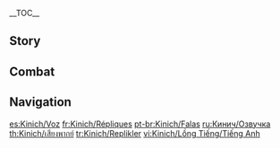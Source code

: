 {{CharacterTabs}}
{{LanguageTabs}}
__TOC__
==Story==
{{VO/Story
|character           = Kinich
|language            = en
|name                = Kinich

<!-- Hello -->
|vo_01_01_title      = Hello
|vo_01_01_file       = VO_{language}{character} Hello.ogg
|vo_01_01_tx         = '''Kinich:''' "Malipo" Kinich. I don't believe we've met. If you'd like to request my services, please brief me on the job and state what you're willing to pay.<br><!--
                    -->'''Ajaw:''' ...That's your pitch? Come on, man! You're killing me! You're supposed to tell 'em what a pro you are, play up your past experience, set their expectations high! Then you say "And that's why I charge a higher price than most"! Don't you know anything about doing business?<br><!--
                    -->'''Ajaw:''' Ugh, how did the Almighty Dragonlord, K'uhul Ajaw end up stuck in a contract with such a clueless moron... Oh, the humiliation!!!

<!-- Chats -->
|vo_02_01_title      = Chat: [[Ajaw]]
|vo_02_01_file       = VO_{language}{character} Chat - Ajaw.ogg
|vo_02_01_tx         = '''Kinich:''' Ajaw loves being antagonistic. Just ignore him when he's mouthing off, don't let him get under your skin.<br><!--
                    -->'''Ajaw:''' Kiniiiiiich! I dare you to release me and say that to my face!
|vo_02_01_mention    = Ajaw

|vo_02_02_title      = Chat: Price
|vo_02_02_file       = VO_{language}{character} Chat - Price.ogg
|vo_02_02_tx         = I'm not the friend to come to for words of comfort or encouragement. But, when it comes to weighing the costs of your actions, ask away.

|vo_02_03_title      = Chat: Allocation
|vo_02_03_file       = VO_{language}{character} Chat - Allocation.ogg
|vo_02_03_tx         = Here's how I allocate my energy on a job: Seventy percent goes to investigating, ten percent to making a final decision, and the remainder for execution.

<!-- Weather -->
|vo_03_01_title      = After the Rain
|vo_03_01_file       = VO_{language}{character} After the Rain.ogg
|vo_03_01_tx         = Tch. The hems of my pants are still dripping...

|vo_03_02_title      = When Thunder Strikes
|vo_03_02_file       = VO_{language}{character} When Thunder Strikes.ogg
|vo_03_02_tx         = '''Ajaw:''' You call that a lightning strike? It looked more like a puny bug with a glowing butt fell out of the sky.<br><!--
                    -->'''Kinich:''' There's still more light in that insect's butt than in your entire soul.<br><!--
                    -->'''Ajaw:''' You take that back!

|vo_03_03_title      = When the Sun Is Out
|vo_03_03_file       = VO_{language}{character} When the Sun Is Out.ogg
|vo_03_03_tx         = '''Ajaw:''' Bet you're jealous of my sunglasses now! And no, you can't borrow them.

|vo_03_04_title      = When It's Windy
|vo_03_04_file       = VO_{language}{character} When It's Windy.ogg
|vo_03_04_tx         = '''Ajaw:''' Once the clouds descend upon the soil, and darkness swallows the land, we shall summon the howling winds, and set the whole world ablaze!<br><!--
                    -->'''Kinich:''' Uh-huh, you keep telling yourself that.

|vo_03_05_title      = When the Wind Is Blowing
|vo_03_05_file       = VO_{language}{character} When the Wind Is Blowing.ogg
|vo_03_05_tx         = '''Kinich:''' Bad weather can make extreme sports more challenging.<br><!--
                    -->'''Ajaw:''' Well go on then, go do a bungee jump! Break a leg! Or better yet, break your neck, hehehe.

|vo_03_06_title      = In the Desert
|vo_03_06_file       = VO_{language}{character} In the Desert.ogg
|vo_03_06_tx         = Don't forget to stay hydrated.

<!-- Greetings -->
|vo_04_01_title      = Good Morning
|vo_04_01_file       = VO_{language}{character} Good Morning.ogg
|vo_04_01_tx         = Morning. I'm about to head out, and I won't be back until tomorrow morning. Don't wait up for me.

|vo_04_02_title      = Good Afternoon
|vo_04_02_file       = VO_{language}{character} Good Afternoon.ogg
|vo_04_02_tx         = Since you're here, shall we grab a bite before you go? Here, wipe your hands with this.

|vo_04_03_title      = Good Evening
|vo_04_03_file       = VO_{language}{character} Good Evening.ogg
|vo_04_03_tx         = The day is almost gone. What is done cannot be changed, whether I am satisfied with it or not... Instead, I should look ahead, and pick up my pace.

|vo_04_04_title      = Good Night
|vo_04_04_file       = VO_{language}{character} Good Night.ogg
|vo_04_04_tx         = Is the smoke from the bonfire getting in your throat? One moment... Alright, you should be able to sleep now.

<!-- About -->
|vo_05_01_title      = About {character}: Being Well-Liked
|vo_05_01_file       = VO_{language}{character} About {character} - Being Well-Liked.ogg
|vo_05_01_tx         = '''Ajaw:''' Kinich, have you ever wondered why you're not surrounded by adoring followers? Be honest, it keeps you up at night, doesn't it? Tossing and turning in the moonlight, wondering why you don't have any friends... But take heart, for the wisdom of the Almighty Dragonlord, K'uhul Ajaw, is right here within your grasp. Prostrate yourself before us, beg for our words of guidance, and we may yet deign to show you the way.<br><!--
                    -->'''Kinich:''' Oh, 'cause you're so popular yourself? The only following you have is a long list of people who want to slap you in the face.

|vo_05_02_title      = About {character}: Saurian Hunter
|vo_05_02_friendship = 4
|vo_05_02_file       = VO_{language}{character} About {character} - Saurian Hunter.ogg
|vo_05_02_tx         = Being a [[Saurian]] hunter is an unusual occupation, and not everyone approves of it. But sometimes, a conflict emerges where there's no pleasing both sides, and someone has to step up and get their hands dirty. I have no problem being that person, as long as the price is right.

<!-- About Us -->
|vo_06_01_title      = About Us: Commissions
|vo_06_01_file       = VO_{language}{character} About Us - Commissions.ogg
|vo_06_01_tx         = '''Kinich:''' If you ever need my help with some of your commissions from the [[Adventurers' Guild]], just let me know.<br><!--
                    -->'''Ajaw:''' Oh, yes please! Give him the most dangerous, most difficult commissions you can find! The higher the risk of fatality, the better!

|vo_06_02_title      = About Us: Friends
|vo_06_02_quest      = Kinich's Deal
|vo_06_02_friendship = 6
|vo_06_02_file       = VO_{language}{character} About Us - Friends.ogg
|vo_06_02_tx         = Ajaw has his own reasons for putting me in harm's way, but really, I don't mind taking risks to lend you a hand. For all my talk about everything having its price, I believe some things in this world are worth doing whatever the cost.
|vo_06_02_mention    = Ajaw

<!-- Miscellany I -->
|vo_07_01_title      = About the [[Vision]]
|vo_07_01_friendship = 4
|vo_07_01_file       = VO_{language}{character} About the Vision.ogg
|vo_07_01_tx         = There is no cost to using a Vision. But it's often the hidden costs that end up being the heaviest to bear when the time comes to pay.

|vo_07_02_title      = Something to Share
|vo_07_02_file       = VO_{language}{character} Something to Share.ogg
|vo_07_02_tx         = My people are strong believers in absolute freedom. They think the bond between human and Saurian should be built on mutual trust and support, not a binding contract that ties them down. Guess I'm the odd one out.

|vo_07_03_title      = Interesting Things
|vo_07_03_file       = VO_{language}{character} Interesting Things.ogg
|vo_07_03_tx         = '''Kinich:''' When picking [[Quenepa Berries]], you should always check to make sure there are no pesky Saurians nearby.<br><!--
                    -->'''Ajaw:''' You stingy little lizard-brain! You slimy, slithering, miserly worm! You're a selfish butthole! I only gave those festering fruits a second look because I was starved half to death!<br><!--
                    -->'''Kinich:''' Suit yourself, more for me.<br><!--
                    -->'''Ajaw:''' Gahhh! My fury cannot be contained!

<!-- About Others -->
|vo_08_01_title      = About [[Mavuika]]
|vo_08_01_quest      = Black Stone Under a White Stone
|vo_08_01_friendship = 4
|vo_08_01_file       = VO_{language}{character} About Mavuika.ogg
|vo_08_01_tx         = For most of my life, I've been getting others to pay a price. Then, the [[Pyro Archon]] used the [[Ode of Resurrection]] to bring me back from the [[Night Kingdom]], and suddenly I was the one paying the price... Only then did I finally understand it from both sides. To the stronger party, the "price" is a bargaining chip, and to the weaker party, it's a sign of what's at stake. What matters is whether you have the courage to make the gamble.
|vo_08_01_mention    = Mavuika

|vo_08_02_title      = About [[Mualani]]
|vo_08_02_friendship = 4
|vo_08_02_file       = VO_{language}{character} About Mualani.ogg
|vo_08_02_tx         = I've taken jobs from her before. She offered to pay me to act as a "battle advisor," and the [[Mora]] was good, so I accepted. After working with her a few times, though, I noticed she's not exactly a pushover. When I pressed her about it, she eventually admitted that "battle advisor" was just code for mentoring [[Kachina]] in wilderness survival...<br><!--
                    -->So a "battle against nature," then. Hmm, I'd probably just call that "life."<br><!--
                    -->Anyway, that business is concluded, and I now have two new acquaintances.
|vo_08_02_mention    = Mualani,Kachina

|vo_08_03_title      = About [[Kachina]]
|vo_08_03_friendship = 4
|vo_08_03_file       = VO_{language}{character} About Kachina.ogg
|vo_08_03_tx         = I saw a job posting about her once. Some lowlifes from her tribe got jealous that she'd received an ancient name, and basically tried to order a hit on her [[Ayo|Saurian companion]]... They paid the price, I made sure of that.
|vo_08_03_mention    = Kachina,Ayo

|vo_08_04_title      = About [[Chasca]]
|vo_08_04_friendship = 4
|vo_08_04_file       = VO_{language}{character} About Chasca.ogg
|vo_08_04_tx         = I've seen how she handles her work. Our methods of conflict-resolution are quite different. I tend to get one party to shut up, but she silences both. By the time they wake up in their sick beds, they have nothing further to say, because they've forgotten whatever it was they were fighting about.
|vo_08_04_mention    = Chasca

|vo_08_05_title      = About [[Xilonen]]
|vo_08_05_friendship = 4
|vo_08_05_file       = VO_{language}{character} About Xilonen.ogg
|vo_08_05_tx         = I saw a strange job posting once while passing by the [[Children of Echoes]]' territory. The requester was looking for a hardy plant that wouldn't take much maintenance, so I brought over some [[Saurian Claw Succulent|Saurian claw succulent]] seeds, along with a pot and some fertilizer. It grows well all over [[Natlan]], even in the most barren areas. But when I went to collect my payment, I saw that not a single seedling had sprouted from the pot.<br><!--
                    -->I paid the price for overestimating Xilonen's gardening skills. This was one of the few failed jobs on my record.
|vo_08_05_mention    = Xilonen

|vo_08_06_title      = About [[Iansan]]
|vo_08_06_friendship = 4
|vo_08_06_file       = VO_{language}{character} About Iansan.ogg
|vo_08_06_tx         = '''Kinich:''' I've taken jobs from her before. More of a long-term collaboration, really... She makes fitness meals for her personal-training students, with everything measured out to the exact calorie. To keep this up, she needs a steady supply of fruits that meet her strict quality standards and size requirements. A single bruise or bug bite, and she'll reject the entire batch. Most people find this impossible to work with, but I've got a good eye for these things... plus a reliable means of disposal for fruits that don't make the grade.<br><!--
                    -->'''Ajaw:''' Wait, what? ...THAT'S what you make my juice from!?
|vo_08_06_mention    = Iansan

|vo_08_07_title      = About [[Citlali]]
|vo_08_07_friendship = 4
|vo_08_07_file       = VO_{language}{character} About Citlali.ogg
|vo_08_07_tx         = As you can probably guess, I've taken jobs from her before. I helped her purchase a heavy stack of paper-based reading material from an [[Inazuma]]n merchant. Not to pry into my clients' private affairs, but... don't the [[Masters of the Night-Wind]] use woven fabric instead of paper?
|vo_08_07_mention    = Citlali

|vo_08_08_title      = About [[Ifa]]
|vo_08_08_friendship = 4
|vo_08_08_file       = VO_{language}{character} About Ifa.ogg
|vo_08_08_tx         = '''Kinich:''' I've enlisted his services before. It was when Ajaw said he was "ill"... Whatever it was, he was ranting and crying incessantly. So, I figured it only made sense to take him to the best sauro-vet I could find. And he really is a pro. Ajaw wasn't inside for long, but when Ifa brought him out, he was cured.<br><!--
                    -->'''Ajaw:''' Gah... What do you know about medicine! He's not even a real doctor, he's a quack! A charlatan! ...You weren't even there, you don't know what he said! Ugh.
|vo_08_08_mention    = Ifa,Ajaw

|vo_08_09_title      = About [[Varesa]]
|vo_08_09_friendship = 4
|vo_08_09_file       = VO_{language}{character} About Varesa.ogg
|vo_08_09_tx         = '''Kinich:''' I've run into her on several occasions, always during commissions where I've been hired to wipe out a horde of dangerous monsters. She was only passing by, but she took it upon herself to come and help me out. To put it politely, her fighting style is fairly... straightforward, relying mostly on speed and brute force to knock her enemies over. To put it less politely... her fighting style is pretty crude.<br><!--
                    -->'''Ajaw:''' Way to leave out the best part of the story! Hehehe... To thank her for her help, Kinich kindly offered to treat her to some local delicacies from the Scions of the Canopy... Next thing you know, she's ordered thirty portions of Puff Pops, all to herself. Thirty! And she polished them off in one sitting! Poor little stingy Kinich &mdash; you should have seen the look on his face! He was so shocked, he went green like he was about to throw up! Ahahahaha!
|vo_08_09_mention    = Varesa

<!-- More About -->
|vo_09_01_title      = More About {character}: I
|vo_09_01_file       = VO_{language}{character} More About {character} - 01.ogg
|vo_09_01_tx         = I am a Saurian hunter. When there's no Saurians to hunt, I take on other jobs too. I guess that means we're in the same line of work.

|vo_09_02_title      = More About {character}: II
|vo_09_02_friendship = 3
|vo_09_02_file       = VO_{language}{character} More About {character} - 02.ogg
|vo_09_02_tx         = Back when I was a messenger, people would always ask me to lend them a "quick hand" with something after I showed up with their message. So then the question is, what does a "quick hand" cost? Most of the time, as soon as I named my price, they suddenly didn't need my help anymore.

|vo_09_03_title      = More About {character}: III
|vo_09_03_friendship = 4
|vo_09_03_file       = VO_{language}{character} More About {character} - 03.ogg
|vo_09_03_tx         = I did weeks of preparation for my first Saurian hunt. I spent several days just observing, stalking, and lying in wait, created three different traps, no less, and made detailed notes of its daily routine and feeding habits...<br><!--
                    -->A lot of that effort was wasted, but it was a necessary waste.

|vo_09_04_title      = More About {character}: IV
|vo_09_04_friendship = 5
|vo_09_04_file       = VO_{language}{character} More About {character} - 04.ogg
|vo_09_04_tx         = '''Kinich:''' Ajaw used to be sealed in an ancient ruin, up until I signed a contract with him and let him out.<br><!--
                    -->'''Ajaw:''' I took him for a reckless moron who'd be dead in a ditch within days, but nooooo! Somehow, he's still here, alive and kicking... Ugh, rise above it, rise above it. I am the sovereign ruler of the nation of flame, and I have the virtue and dignity to match.<br><!--
                    -->'''Kinich:''' Your "virtue and dignity" is what makes you hope I kick the bucket every day?<br><!--
                    -->'''Ajaw:''' I meant time and patience!<br><!--
                    -->'''Kinich:''' ...Anyway, as long as you know how to keep them under your thumb, even the most vile and wretched beings have their utility.<br><!--
                    -->'''Ajaw:''' Get stuffed, Kinich! Just you wait, I'll find someone to beat you to death before the day is through!
|vo_09_04_mention    = Ajaw

|vo_09_05_title      = More About {character}: V
|vo_09_05_quest      = Kinich's Deal
|vo_09_05_friendship = 6
|vo_09_05_file       = VO_{language}{character} More About {character} - 05.ogg
|vo_09_05_tx         = I've always dealt with things in terms of costs, so it came as no surprise to me when the [[Wayob]] granted me the [[Ancient Name]] of "Malipo," or [[Turnfire]].<br><!--
                    -->Value comes from surviving, so I don't look forward to the day my life will come to an end. But I'm also the bearer of the Turnfire legacy, and I'm prepared to face the flames when that day comes.<br><!--
                    -->Let the Turnfire judge how I have spent my life. I know I won't have anything to regret.

<!-- Miscellany II -->
|vo_10_01_title      = {character}'s Hobbies
|vo_10_01_file       = VO_{language}{character} Hobbies.ogg
|vo_10_01_tx         = I've tried my hand at all kinds of extreme sports. When I get bored of one thing, I move onto the next. It's a good way to hone your skills while learning to control your fear... First, you face your fear, then you learn to tolerate it, and finally, you conquer it.

|vo_10_02_title      = {character}'s Troubles
|vo_10_02_file       = VO_{language}{character} Troubles.ogg
|vo_10_02_tx         = Most worriers I've met either think too much or too little. I'm always looking to my next destination and goal, so I never have the time to worry.

|vo_10_03_title      = Favorite Food
|vo_10_03_file       = VO_{language}{character} Favorite Food.ogg
|vo_10_03_tx         = '''Kinich:''' Out in the wild, I eat for convenience. Meat and fruits are always my preference, of course.<br><!--
                    -->'''Ajaw:''' Ha, look at you, pretending you're not a picky eater. How come I never see you picking any [[grainfruit]]s, hmm?<br><!--
                    -->'''Kinich:''' Too heavy. I travel light.

|vo_10_04_title      = Least Favorite Food
|vo_10_04_file       = VO_{language}{character} Least Favorite Food.ogg
|vo_10_04_tx         = '''Ajaw:''' Cold or spicy food defaces the sacred temple that is our body, and steaming hot oil is a noxious gas that we avoid like the plague. Nothing too hard, as it is laborious to chew &mdash; nor too soft, for it lacks flavor...<br><!--
                    -->'''Kinich:''' So tell me. What do you want?<br><!--
                    -->'''Ajaw:''' To feast on your soul! Muahahaha!

<!-- Receiving a Gift -->
|vo_11_01_title      = Receiving a Gift: I
|vo_11_01_file       = VO_{language}{character} Receiving a Gift - 01.ogg
|vo_11_01_tx         = '''Kinich:''' This is quite delicious. I should offer you some cash in return, or some kind of gift if you'd prefer.<br><!--
                    -->'''Ajaw:''' Spit it out, you greedy snake! Some of that was meant for me!

|vo_11_02_title      = Receiving a Gift: II
|vo_11_02_file       = VO_{language}{character} Receiving a Gift - 02.ogg
|vo_11_02_tx         = '''Kinich:''' Very nice. That had more flavor than I was expecting.<br><!--
                    -->'''Ajaw:''' Hear that? He's mocking you! He thinks you can't cook to save your life!

|vo_11_03_title      = Receiving a Gift: III
|vo_11_03_file       = VO_{language}{character} Receiving a Gift - 03.ogg
|vo_11_03_tx         = '''Kinich:''' ...Any chance I can return this to the kitchen?<br><!--
                    -->'''Ajaw:''' Hey, hold your stinkin' horses! I haven't even tried it yet!

<!-- Birthday -->
|vo_12_01_title      = Birthday
|vo_12_01_file       = VO_{language}{character} Birthday.ogg
|vo_12_01_tx         = '''Kinich:''' Ajaw?<br><!--
                    -->'''Ajaw:''' Alright, alright. Tch, you love bossing people around almost as much as you enjoy taking people's money. Next time, get your own pair of wings and you do the flying... You, yes you. Don't just stand there, climb up onto my back already. A ride through the skies on the back of the Almighty Dragonlord, K'uhul Ajaw is a once-in-a-lifetime honor.<br><!--
                    -->'''Kinich:''' Don't worry, it's just a gentle cruise through the forest. Just follow me. I planned out a route in advance and I promise it's safe.<br><!--
                    -->'''Ajaw:''' Don't forget what you promised me in return!<br><!--
                    -->'''Kinich:''' Alright, now hop on... Happy birthday.
|vo_12_01_mention    = Ajaw

<!-- Feelings About Ascension -->
|vo_13_01_title      = Feelings About Ascension: Intro
|vo_13_01_ascension  = 1
|vo_13_01_file       = VO_{language}{character} Feelings About Ascension - 01.ogg
|vo_13_01_tx         = A knife just needs to be two things: sturdy, and sharp.

|vo_13_02_title      = Feelings About Ascension: Building Up
|vo_13_02_ascension  = 2
|vo_13_02_file       = VO_{language}{character} Feelings About Ascension - 02.ogg
|vo_13_02_tx         = Try to pack light. Avoid large and unwieldy items... like this umbrella, for example.

|vo_13_03_title      = Feelings About Ascension: Climax
|vo_13_03_ascension  = 4
|vo_13_03_file       = VO_{language}{character} Feelings About Ascension - 03.ogg
|vo_13_03_tx         = Before I head out, I tighten my head scarf and remind myself to stay calm and alert.

|vo_13_04_title      = Feelings About Ascension: Conclusion
|vo_13_04_ascension  = 6
|vo_13_04_file       = VO_{language}{character} Feelings About Ascension - 04.ogg
|vo_13_04_tx         = You've done a lot for me, and I don't take it for granted. You can either name your price, or accept what I offer you in return... I swear on the "Malipo" name that no matter which you pick, you won't be shortchanged.
}}

==Combat==
{{Combat VO
|character           = Kinich
|language            = en

<!-- Elemental Skill -->
|skill_1_tx          = ''(No target locked onto)'' '''Ajaw:''' Ten points for agility.
|skill_2_tx          = ''(No target locked onto)'' '''Ajaw:''' Are you running away!?
|skill_3_tx          = ''(No target locked onto)'' '''Ajaw:''' You really are a one-trick pony, you know...
|skill_4_tx          = ''(Nightsoul's Blessing state entered)'' Locked on.
|skill_5_tx          = ''(Nightsoul's Blessing state entered)'' Target acquired.
|skill_6_tx          = ''(Nightsoul's Blessing state entered)'' I got 'em cornered.
|skill_7_file        = Elemental Skill 1 07,Elemental Skill 1 08,Elemental Skill 1 09

<!-- Elemental Burst -->
|burst_1_tx          = For the Lord of the Night.
|burst_2_tx          = Claim these souls.
|burst_3_tx          = Shadow of the past, mine to command.
|burst_4_tx          = '''Ajaw:''' Bow before your King!
|burst_5_tx          = '''Ajaw:''' Full glory!
|burst_6_tx          = ''(During Elemental Burst duration)'' '''Ajaw:''' Let the dead wood blaze in dragon-fire!<br><!--
                    -->'''Ajaw:''' I burn it all, ALL!<br><!--
                    -->'''Ajaw:''' Ahh, it feels good!
|burst_7_tx          = ''(During Elemental Burst duration)'' '''Ajaw:''' Submit your souls in sacrifice.<br><!--
                    -->'''Ajaw:''' Hah? Scared speechless?<br><!--
                    -->'''Ajaw:''' Then forever hold your peace!
|burst_8_tx          = ''(During Elemental Burst duration)'' '''Ajaw:''' Ours is a glory to which none can compare!<br><!--
                    -->'''Ajaw:''' Especially not when I'm in a bad mood.<br><!--
                    -->'''Ajaw:''' Measly insects, now you must pay!

<!-- Sprint Start -->
|sprint-s_1_file     = Sprint Start 01,Sprint Start 02,Sprint Start 03

<!-- Deploying Wind Glider -->
|glider_1_tx         = ...Is this really necessary?
|glider_2_file       = Deploying Wind Glider 02,Deploying Wind Glider 03

<!-- Opening Treasure Chest -->
|chest_1_tx          = '''Kinich:''' Do I get a share?<br><!--
                    -->'''Ajaw:''' You actually want this trash?
|chest_2_tx          = '''Kinich:''' Everything has its use.<br><!--
                    -->'''Ajaw:''' Were you not given toys to play with as a child? Is that it?
|chest_3_tx          = '''Ajaw:''' Tch, worthless pile of garbage.<br><!--
                    -->'''Kinich:''' Stop yapping. Just take it or leave it.

<!-- Low HP -->
|low-hp_1_tx         = Time for you to pay the price.
|low-hp_2_tx         = Two can play at that game...
|low-hp_3_tx         = '''Ajaw:''' You're done, Kinich! You're so done!

<!-- Ally Low HP -->
|ally-low-hp_1_tx    = You know you're on the brink, right?
|ally-low-hp_2_tx    = Wanna make me an offer?

<!-- Fallen -->
|fallen_1_tx         = Don't... turn back...
|fallen_2_tx         = Everything... has a price...
|fallen_3_tx         = '''Ajaw:''' Hehe, pleasure doing business with you...

<!-- Light Hit Taken -->
|hit-l_1_file        = Light Hit Taken 01,Light Hit Taken 02,Light Hit Taken 03,Light Hit Taken 04,Light Hit Taken 05,Light Hit Taken 06

<!-- Heavy Hit Taken -->
|hit-h_1_tx          = My mistake.
|hit-h_2_tx          = That was unexpected...
|hit-h_3_file        = Heavy Hit Taken 03,Heavy Hit Taken 04,Heavy Hit Taken 05,Heavy Hit Taken 06

<!-- Joining Party -->
|join_1_tx           = Deal. I'm in.
|join_2_tx           = It's as good as done.
|join_3_tx           = Glad to be working with you.

<!-- Character Idles -->
|idle_1_file         = Standby 01

<!-- Light Attack -->
|atk-l_1_file        = Light Attack 01,Light Attack 02,Light Attack 03,Light Attack 04,Light Attack 05,Light Attack 06,Light Attack 07

<!-- Mid Attack -->
|atk-m_1_file        = Mid Attack 01,Mid Attack 02,Mid Attack 03

<!-- Heavy Attack -->
|atk-h_1_file        = Heavy Attack 01,Heavy Attack 02,Heavy Attack 03

<!-- Climbing -->
|climb_1_file        = Climbing 01,Climbing 02,Climbing 03

<!-- Climbing Breath -->
|climb-b_1_file      = Climbing Breath 01,Climbing Breath 02,Climbing Breath 03

<!-- Jumping -->
|jump_1_file         = Jumping 01,Jumping 02,Jumping 03,Jumping 04,Jumping 05

<!-- Nightsoul Transmission -->
|nightsoul_1_actual_tx = 'Kay.
}}

==Navigation==
{{Character Navbox|vo}}

[[es:Kinich/Voz]]
[[fr:Kinich/Répliques]]
[[pt-br:Kinich/Falas]]
[[ru:Кинич/Озвучка]]
[[th:Kinich/เสียงพากย์]]
[[tr:Kinich/Replikler]]
[[vi:Kinich/Lồng Tiếng/Tiếng Anh]]